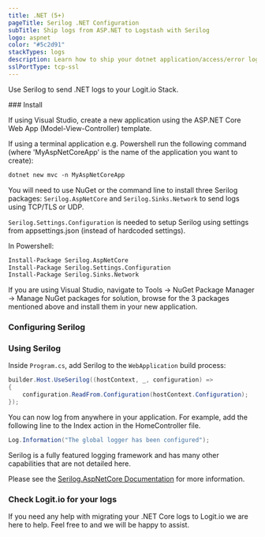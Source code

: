 ```yaml
---
title: .NET (5+)
pageTitle: Serilog .NET Configuration
subTitle: Ship logs from ASP.NET to Logstash with Serilog
logo: aspnet
color: "#5c2d91"
stackTypes: logs
description: Learn how to ship your dotnet application/access/error logs to Logstash with our example configurations.
sslPortType: tcp-ssl
---
```



Use Serilog to send .NET logs to your Logit.io Stack.

<Steps>
  ### Install

  If using Visual Studio, create a new application using the ASP.NET Core Web App (Model-View-Controller) template.

  If using a terminal application e.g. Powershell run the following command (where 'MyAspNetCoreApp' is the name of the application you want to create):

  ```ps copy
  dotnet new mvc -n MyAspNetCoreApp
  ```

  You will need to use NuGet or the command line to install three Serilog packages: `Serilog.AspNetCore` and `Serilog.Sinks.Network` to send logs using TCP/TLS or UDP.
  
  `Serilog.Settings.Configuration` is needed to setup Serilog using settings from appsettings.json (instead of hardcoded settings).
  
  In Powershell:
  ```ps copy 
  Install-Package Serilog.AspNetCore
  Install-Package Serilog.Settings.Configuration
  Install-Package Serilog.Sinks.Network
  ```

  If you are using Visual Studio, navigate to Tools -> NuGet Package Manager -> Manage NuGet packages for solution, 
  browse for the 3 packages mentioned above and install them in your new application.

  ### Configuring Serilog
  <ConfigureSerilog />

  ### Using Serilog

  Inside `Program.cs`, add Serilog to the `WebApplication` build process:
        
  ```csharp copy showLineNumbers
  builder.Host.UseSerilog((hostContext, _, configuration) =>
  {
      configuration.ReadFrom.Configuration(hostContext.Configuration);
  });
  ```
  
  You can now log from anywhere in your application. For example, add the following line to the Index action in the HomeController file.
  
  ```csharp copy
  Log.Information("The global logger has been configured");
  ```
  
  Serilog is a fully featured logging framework and has many other capabilities that are not detailed here.
  
  Please see the [Serilog.AspNetCore Documentation](https://github.com/serilog/serilog-aspnetcore) for more information.

  ### Check Logit.io for your logs

  <LaunchVisualizer type="logs" />

</Steps>

If you need any help with migrating your .NET Core logs to Logit.io we are here to help. 
Feel free to <IntercomButton text="get in touch with our support team via Intercom" /> and we will be happy to assist.